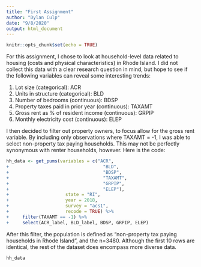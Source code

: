 ---
title: "First Assignment"
author: "Dylan Culp"
date: "9/8/2020"
output: html_document
---

```{r setup, include=FALSE}
knitr::opts_chunk$set(echo = TRUE)
```

For this assignment, I chose to look at household-level data related to housing (costs and physical characteristics) in Rhode Island. I did not collect this data with a clear research question in mind, but hope to see if the following variables can reveal some interesting trends:

  1. Lot size (categorical): ACR
  2. Units in structure (categorical): BLD
  3. Number of bedrooms (continuous): BDSP
  4. Property taxes paid in prior year (continuous): TAXAMT
  5. Gross rent as % of resident income (continuous): GRPIP
  6. Monthly electricity cost (continuous): ELEP

I then decided to filter out property owners, to focus allow for the gross rent variable. By including only observations where TAXAMT = -1, I was able to select non-property tax paying households. This may not be perfectly synonymous with renter households, however. Here is the code:
```{r}
hh_data <- get_pums(variables = c("ACR",
+                                   "BLD",
+                                   "BDSP",
+                                   "TAXAMT",
+                                   "GRPIP",
+                                   "ELEP"),
+                     state = "RI",
+                     year = 2018,
+                     survey = "acs1",
+                     recode = TRUE) %>%
+     filter(TAXAMT == -1) %>%
+     select(ACR_label, BLD_label, BDSP, GRPIP, ELEP)
```

After this filter, the population is defined as "non-property tax paying households in Rhode Island", and the n=3480. Although the first 10 rows are identical, the rest of the dataset does encompass more diverse data.  

```{r}
hh_data
```


